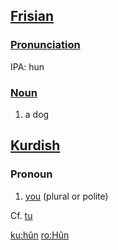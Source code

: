 ==[[Frisian]]==

===[[Pronunciation]]===
IPA: hun

===[[Noun]]===
# a dog

==[[Kurdish]]==
===Pronoun===
# [[you]] (plural or polite)

Cf. [[tu#Kurdish|tu]]

[[ku:hûn]]
[[ro:Hûn]]
